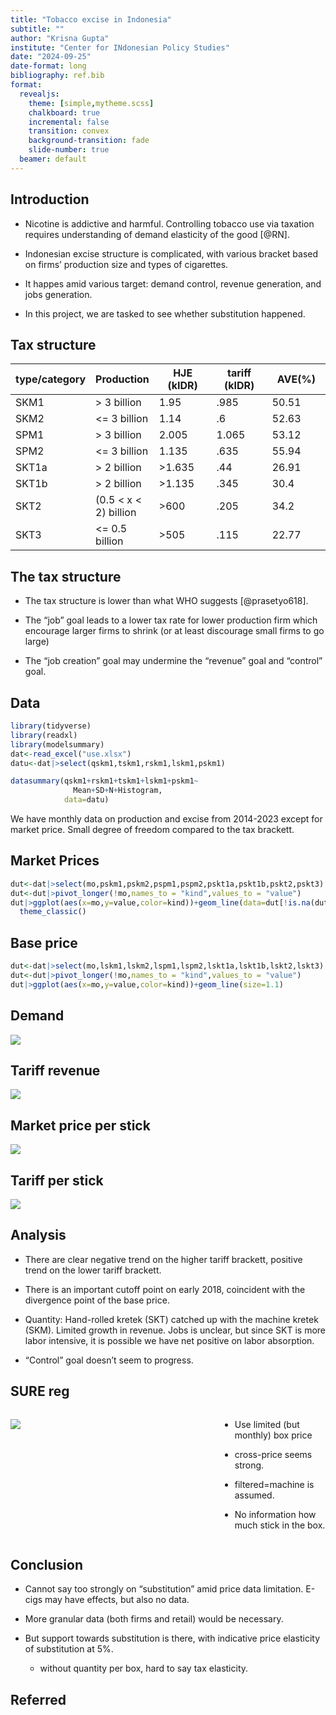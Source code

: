 ```yaml
---
title: "Tobacco excise in Indonesia"
subtitle: ""
author: "Krisna Gupta"
institute: "Center for INdonesian Policy Studies"
date: "2024-09-25"
date-format: long
bibliography: ref.bib
format: 
  revealjs:
    theme: [simple,mytheme.scss]
    chalkboard: true
    incremental: false
    transition: convex
    background-transition: fade
    slide-number: true
  beamer: default
---
```


## Introduction

- Nicotine is addictive and harmful. Controlling tobacco use via taxation requires understanding of demand elasticity of the good [@RN].

- Indonesian excise structure is complicated, with various bracket based on firms' production size and types of cigarettes.

- It happes amid various target: demand control, revenue generation, and jobs generation.

- In this project, we are tasked to see whether substitution happened.

## Tax structure {.m}

| type/category | Production | HJE (kIDR) | tariff (kIDR) | AVE(%) |
|---------------|---------------|---------------|---------------|---------------|
| SKM1 | \> 3 billion | 1.95 | .985 | 50.51 |
| SKM2 | \<= 3 billion | 1.14 | .6 | 52.63 |
| SPM1 | \> 3 billion | 2.005 | 1.065 | 53.12 |
| SPM2 | \<= 3 billion | 1.135 | .635 | 55.94 |
| SKT1a | \> 2 billion | \>1.635 | .44 | 26.91 |
| SKT1b | \> 2 billion | \>1.135 | .345 | 30.4 |
| SKT2 | (0.5 \< x \< 2) billion | \>600 | .205 | 34.2 |
| SKT3 | \<= 0.5 billion | \>505 | .115 | 22.77 |

## The tax structure

- The tax structure is lower than what WHO suggests [@prasetyo618].

- The "job" goal leads to a lower tax rate for lower production firm which encourage larger firms to shrink (or at least discourage small firms to go large)

- The "job creation" goal may undermine the "revenue" goal and "control" goal. 

## Data {.m}

```r
library(tidyverse)
library(readxl)
library(modelsummary)
dat<-read_excel("use.xlsx")
datu<-dat|>select(qskm1,tskm1,rskm1,lskm1,pskm1)

datasummary(qskm1+rskm1+tskm1+lskm1+pskm1~
              Mean+SD+N+Histogram,
            data=datu)
```

We have monthly data on production and excise from 2014-2023 except for market price. Small degree of freedom compared to the tax brackett.

## Market Prices

```r
dut<-dat|>select(mo,pskm1,pskm2,pspm1,pspm2,pskt1a,pskt1b,pskt2,pskt3)
dut<-dut|>pivot_longer(!mo,names_to = "kind",values_to = "value")
dut|>ggplot(aes(x=mo,y=value,color=kind))+geom_line(data=dut[!is.na(dut$value),])+geom_point()+
  theme_classic()
```

## Base price

```r
dut<-dat|>select(mo,lskm1,lskm2,lspm1,lspm2,lskt1a,lskt1b,lskt2,lskt3)
dut<-dut|>pivot_longer(!mo,names_to = "kind",values_to = "value")
dut|>ggplot(aes(x=mo,y=value,color=kind))+geom_line(size=1.1)
```

## Demand

![](pic/demand.png)

## Tariff revenue

![](pic/revenue.png)

## Market price per stick

![](pic/htp.png)

## Tariff per stick

![](pic/tariff.png)

## Analysis

- There are clear negative trend on the higher tariff brackett, positive trend on the lower tariff brackett.

- There is an important cutoff point on early 2018, coincident with the divergence point of the base price.

- Quantity: Hand-rolled kretek (SKT) catched up with the machine kretek (SKM). Limited growth in revenue. Jobs is unclear, but since SKT is more labor intensive, it is possible we have net positive on labor absorption.

- "Control" goal doesn't seem to progress.

## SURE reg {.m}

:::: columns
::: {.column width=65%}
![](pic1.png)
:::
::: {.column width=35%}

- Use limited (but monthly) box price

- cross-price seems strong.

- filtered=machine is assumed.

- No information how much stick in the box.

:::
::::

## Conclusion

- Cannot say too strongly on "substitution" amid price data limitation. E-cigs may have effects, but also no data.

- More granular data (both firms and retail) would be necessary.

- But support towards substitution is there, with indicative price elasticity of substitution at 5%.

    - without quantity per box, hard to say tax elasticity.

## Referred